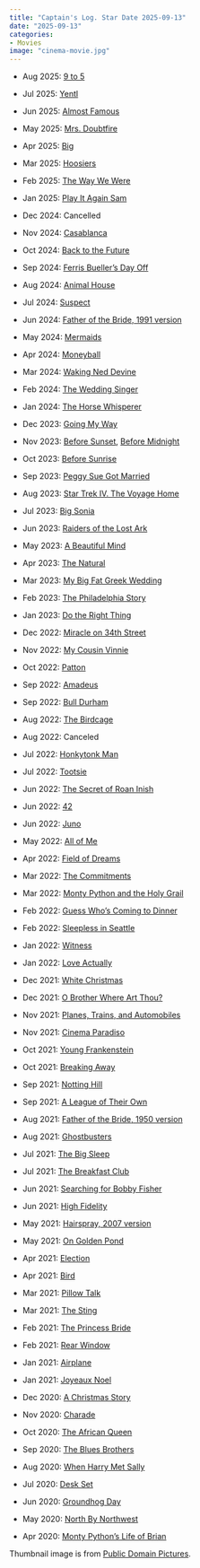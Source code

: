 ```yaml
---
title: "Captain's Log. Star Date 2025-09-13"
date: "2025-09-13"
categories:
- Movies
image: "cinema-movie.jpg"
---
```


-   Aug 2025: [9 to 5](https://en.wikipedia.org/wiki/9_to_5_(film))
-   Jul 2025: [Yentl](https://en.wikipedia.org/wiki/Yentl_(film))
-   Jun 2025: [Almost Famous](https://en.wikipedia.org/wiki/Almost_Famous)
-   May 2025: [Mrs. Doubtfire](https://en.wikipedia.org/wiki/Mrs._Doubtfire)
-   Apr 2025: [Big](https://en.wikipedia.org/wiki/Big_(film))
-   Mar 2025: [Hoosiers](https://en.wikipedia.org/wiki/Hoosiers_(film))
-   Feb 2025: [The Way We Were](https://en.wikipedia.org/wiki/The_Way_We_Were)
-   Jan 2025: [Play It Again Sam](https://en.wikipedia.org/wiki/Play_It_Again,_Sam_(film))


-   Dec 2024: Cancelled
-   Nov 2024: [Casablanca](https://en.wikipedia.org/wiki/Casablanca_(film))
-   Oct 2024: [Back to the Future](https://en.wikipedia.org/wiki/Back_to_the_Future)
-   Sep 2024: [Ferris Bueller’s Day Off](https://en.wikipedia.org/wiki/Ferris_Bueller%27s_Day_Off)
-   Aug 2024: [Animal House](https://en.wikipedia.org/wiki/Animal_House)
-   Jul 2024: [Suspect](https://en.wikipedia.org/wiki/Suspect_(1987_film))
-   Jun 2024: [Father of the Bride, 1991 version](https://en.wikipedia.org/wiki/Father_of_the_Bride_(1991_film))
-   May 2024: [Mermaids](https://en.wikipedia.org/wiki/Mermaids_(1990_film))
-   Apr 2024: [Moneyball](https://en.wikipedia.org/wiki/Moneyball_(film))
-   Mar 2024: [Waking Ned Devine](https://en.wikipedia.org/wiki/Waking_Ned)
-   Feb 2024: [The Wedding Singer](https://en.wikipedia.org/wiki/The_Wedding_Singer)
-   Jan 2024: [The Horse Whisperer](https://en.wikipedia.org/wiki/The_Horse_Whisperer_(film))

-   Dec 2023: [Going My Way](https://en.wikipedia.org/wiki/Going_My_Way)
-   Nov 2023: [Before Sunset](https://en.wikipedia.org/wiki/Before_Sunset), [Before Midnight](https://en.wikipedia.org/wiki/Before_Midnight)
-   Oct 2023: [Before Sunrise](https://en.wikipedia.org/wiki/Before_Sunrise)
-   Sep 2023: [Peggy Sue Got Married](https://en.wikipedia.org/wiki/Peggy_Sue_Got_Married)
-   Aug 2023: [Star Trek IV. The Voyage Home](https://en.wikipedia.org/wiki/Star_Trek_IV:_The_Voyage_Home)
-   Jul 2023: [Big Sonia](https://www.imdb.com/title/tt3531176/)
-   Jun 2023: [Raiders of the Lost Ark](https://en.wikipedia.org/wiki/Raiders_of_the_Lost_Ark)
-   May 2023: [A Beautiful Mind](https://en.wikipedia.org/wiki/A_Beautiful_Mind_(film))
-   Apr 2023: [The Natural](https://en.wikipedia.org/wiki/The_Natural_(film))
-   Mar 2023: [My Big Fat Greek Wedding](https://en.wikipedia.org/wiki/My_Big_Fat_Greek_Wedding)
-   Feb 2023: [The Philadelphia Story](https://en.wikipedia.org/wiki/The_Philadelphia_Story_(film))
-   Jan 2023: [Do the Right Thing](https://en.wikipedia.org/wiki/Do_the_Right_Thing)

-   Dec 2022: [Miracle on 34th Street](https://en.wikipedia.org/wiki/Miracle_on_34th_Street)
-   Nov 2022: [My Cousin Vinnie](https://en.wikipedia.org/wiki/My_Cousin_Vinny)
-   Oct 2022: [Patton](https://en.wikipedia.org/wiki/Patton_(film))
-   Sep 2022: [Amadeus](https://en.wikipedia.org/wiki/Amadeus_(film))
-   Sep 2022: [Bull Durham](https://en.wikipedia.org/wiki/Bull_Durham)
-   Aug 2022: [The Birdcage](https://en.wikipedia.org/wiki/The_Birdcage)
-   Aug 2022: Canceled
-   Jul 2022: [Honkytonk Man](https://en.wikipedia.org/wiki/Honkytonk_Man)
-   Jul 2022: [Tootsie](https://en.wikipedia.org/wiki/Tootsie)
-   Jun 2022: [The Secret of Roan Inish](https://en.wikipedia.org/wiki/The_Secret_of_Roan_Inish)
-   Jun 2022: [42](https://en.wikipedia.org/wiki/42_(film))
-   Jun 2022: [Juno](https://en.wikipedia.org/wiki/Juno_(film))
-   May 2022: [All of Me](https://en.wikipedia.org/wiki/All_of_Me_(1984_film))
-   Apr 2022: [Field of Dreams](https://en.wikipedia.org/wiki/Field_of_Dreams)
-   Mar 2022: [The Commitments](https://en.wikipedia.org/wiki/The_Commitments_(film))
-   Mar 2022: [Monty Python and the Holy Grail](https://en.wikipedia.org/wiki/The_Commitments_(film))
-   Feb 2022: [Guess Who’s Coming to Dinner](https://en.wikipedia.org/wiki/Guess_Who%27s_Coming_to_Dinner)
-   Feb 2022: [Sleepless in Seattle](https://en.wikipedia.org/wiki/Sleepless_in_Seattle)
-   Jan 2022: [Witness](https://en.wikipedia.org/wiki/Witness_(1985_film))
-   Jan 2022: [Love Actually](https://en.wikipedia.org/wiki/Love_Actually)

-   Dec 2021: [White Christmas](https://en.wikipedia.org/wiki/White_Christmas_(film))
-   Dec 2021: [O Brother Where Art Thou?](https://en.wikipedia.org/wiki/O_Brother,_Where_Art_Thou%3F)
-   Nov 2021: [Planes, Trains, and Automobiles](https://en.wikipedia.org/wiki/Planes,_Trains_and_Automobiles)
-   Nov 2021: [Cinema Paradiso](https://en.wikipedia.org/wiki/Cinema_Paradiso)
-   Oct 2021: [Young Frankenstein](https://en.wikipedia.org/wiki/Young_Frankenstein)
-   Oct 2021: [Breaking Away](https://en.wikipedia.org/wiki/Breaking_Away)
-   Sep 2021: [Notting Hill](https://en.wikipedia.org/wiki/Notting_Hill_(film))
-   Sep 2021: [A League of Their Own](https://en.wikipedia.org/wiki/A_League_of_Their_Own)
-   Aug 2021: [Father of the Bride, 1950 version](https://en.wikipedia.org/wiki/Father_of_the_Bride_(1950_film))
-   Aug 2021: [Ghostbusters](https://en.wikipedia.org/wiki/Ghostbusters)
-   Jul 2021: [The Big Sleep](https://en.wikipedia.org/wiki/The_Big_Sleep_(1946_film))
-   Jul 2021: [The Breakfast Club](https://en.wikipedia.org/wiki/The_Breakfast_Club)
-   Jun 2021: [Searching for Bobby Fisher](https://en.wikipedia.org/wiki/Searching_for_Bobby_Fischer)
-   Jun 2021: [High Fidelity](https://en.wikipedia.org/wiki/High_Fidelity_(film))
-   May 2021: [Hairspray, 2007 version](https://en.wikipedia.org/wiki/Hairspray_(2007_film))
-   May 2021: [On Golden Pond](https://en.wikipedia.org/wiki/On_Golden_Pond_(1981_film))
-   Apr 2021: [Election](https://en.wikipedia.org/wiki/Election_(1999_film))
-   Apr 2021: [Bird](https://en.wikipedia.org/wiki/Bird_(1988_film))
-   Mar 2021: [Pillow Talk](https://en.wikipedia.org/wiki/Pillow_Talk)
-   Mar 2021: [The Sting](https://en.wikipedia.org/wiki/The_Sting)
-   Feb 2021: [The Princess Bride](https://en.wikipedia.org/wiki/The_Princess_Bride_(film))
-   Feb 2021: [Rear Window](https://en.wikipedia.org/wiki/Rear_Window)
-   Jan 2021: [Airplane](https://en.wikipedia.org/wiki/Airplane!)
-   Jan 2021: [Joyeaux Noel](https://en.wikipedia.org/wiki/Joyeux_No%C3%ABl)

-   Dec 2020: [A Christmas Story](https://en.wikipedia.org/wiki/A_Christmas_Story)
-   Nov 2020: [Charade](https://en.wikipedia.org/wiki/Charade_(1963_film))
-   Oct 2020: [The African Queen](https://en.wikipedia.org/wiki/The_African_Queen_(film))
-   Sep 2020: [The Blues Brothers](https://en.wikipedia.org/wiki/The_Blues_Brothers_(film))
-   Aug 2020: [When Harry Met Sally](https://en.wikipedia.org/wiki/When_Harry_Met_Sally...)
-   Jul 2020: [Desk Set](https://en.wikipedia.org/wiki/Desk_Set)
-   Jun 2020: [Groundhog Day](https://en.wikipedia.org/wiki/Groundhog_Day_(film))
-   May 2020: [North By Northwest](https://en.wikipedia.org/wiki/North_by_Northwest)
-   Apr 2020: [Monty Python's Life of Brian](https://en.wikipedia.org/wiki/Monty_Python%27s_Life_of_Brian)

Thumbnail image is from [Public Domain Pictures](https://www.publicdomainpictures.net/en/index.php).